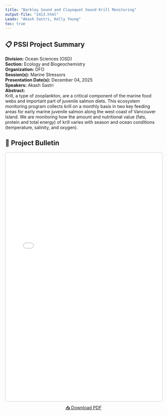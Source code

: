 ```yaml
---
title: "Barkley Sound and Clayoquot Sound Krill Monitoring"
output-file: "2413.html"
Leads: "Akash Sastri, Kelly Young"
toc: true
---
```


## 📋 PSSI Project Summary

**Division:** Ocean Sciences (OSD)  
**Section:** Ecology and Biogeochemistry   
**Organization:** DFO  
**Session(s):** Marine Stressors  
**Presentation Date(s):** December 04, 2025  
**Speakers:** Akash Sastri  
**Abstract:**  
Krill, a type of zooplankton, are a critical component of the marine food webs and important part of juvenile salmon diets. This ecosystem monitoring program collects krill on a monthly basis in two key feeding areas for early marine juvenile salmon along the west coast of Vancouver Island. We are monitoring how the amount and nutritional value (fats, protein and total energy) of krill varies with season and ocean conditions (temperature, salinity, and oxygen).    

## 📄 Project Bulletin

<iframe src="../../data/PSSI_bulletin/2413.pdf" width="100%" height="800px" style="border: 1px solid #ccc; border-radius: 4px;"></iframe>

<p style="text-align: center; margin-top: 10px;">
[📥 Download PDF](../../data/PSSI_bulletin/2413.pdf){.btn .btn-primary target="_blank"}
</p>

